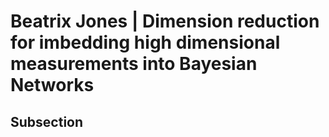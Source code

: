 # Beatrix Jones | Dimension reduction for imbedding high dimensional measurements into Bayesian Networks {-}

## Subsection 

